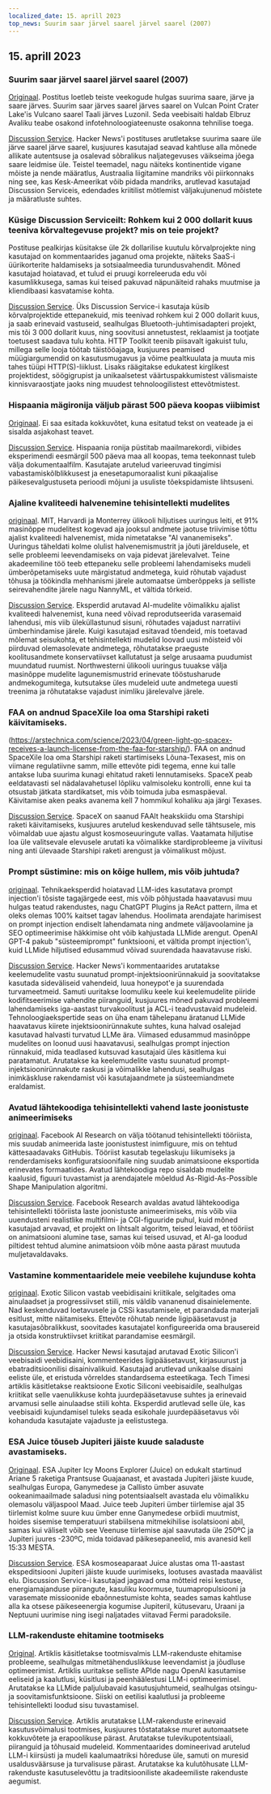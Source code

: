 ```yaml
---
localized_date: 15. aprill 2023
top_news: Suurim saar järvel saarel järvel saarel (2007)
---
```


## 15. aprill 2023

### Suurim saar järvel saarel järvel saarel (2007)

[Originaal](https://www.elbruz.org/special-projects/islands-and-lakes/).
Postitus loetleb teiste veekogude hulgas suurima saare, järve ja saare järves. Suurim saar järves saarel järves saarel on Vulcan Point Crater Lake'is Vulcano saarel Taali järves Luzonil. Seda veebisaiti haldab Elbruz Avaliku teabe osakond infotehnoloogiateenuste osakonna tehnilise toega.

[Discussion Service](http://news.ycombinator.com/item?id=35567026).
Hacker News'i postituses arutletakse suurima saare üle järve saarel järve saarel, kusjuures kasutajad seavad kahtluse alla mõnede allikate autentsuse ja osalevad sõbralikus naljategevuses väikseima jõega saare leidmise üle. Teistel teemadel, nagu näiteks kontinentide vigane mõiste ja nende määratlus, Austraalia liigitamine mandriks või piirkonnaks ning see, kas Kesk-Ameerikat võib pidada mandriks, arutlevad kasutajad Discussion Serviceis, edendades kriitilist mõtlemist väljakujunenud mõistete ja määratluste suhtes.

### Küsige Discussion Serviceilt: Rohkem kui 2 000 dollarit kuus teeniva kõrvaltegevuse projekt? mis on teie projekt?

Postituse pealkirjas küsitakse üle 2k dollarilise kuutulu kõrvalprojekte ning kasutajad on kommentaarides jaganud oma projekte, näiteks SaaS-i üürikorterite haldamiseks ja sotsiaalmeedia turundusvahendit. Mõned kasutajad hoiatavad, et tulud ei pruugi korreleeruda edu või kasumlikkusega, samas kui teised pakuvad näpunäiteid rahaks muutmise ja kliendibaasi kasvatamise kohta.

[Discussion Service](http://news.ycombinator.com/item?id=35567822).
Üks Discussion Service-i kasutaja küsib kõrvalprojektide ettepanekuid, mis teenivad rohkem kui 2 000 dollarit kuus, ja saab erinevaid vastuseid, sealhulgas Bluetooth-juhtimisadapteri projekt, mis tõi 3 000 dollarit kuus, ning soovitusi annetustest, reklaamist ja tootjate toetusest saadava tulu kohta. HTTP Toolkit teenib piisavalt igakuist tulu, millega selle looja töötab täistööajaga, kusjuures peamised müügiargumendid on kasutusmugavus ja võime pealtkuulata ja muuta mis tahes tüüpi HTTP(S)-liiklust. Lisaks räägitakse edukatest kirglikest projektidest, söögigrupist ja unikaalsetest väärtuspakkumistest välismaiste kinnisvaraostjate jaoks ning muudest tehnoloogilistest ettevõtmistest.

### Hispaania mägironija väljub pärast 500 päeva koopas viibimist

[Originaal](https://www.cbc.ca/news/world/spain-cave-500-days-beatriz-flamini-1.6810428).
Ei saa esitada kokkuvõtet, kuna esitatud tekst on veateade ja ei sisalda asjakohast teavet.

[Discussion Service](http://news.ycombinator.com/item?id=35571481).
Hispaania ronija püstitab maailmarekordi, viibides eksperimendi eesmärgil 500 päeva maa all koopas, tema teekonnast tuleb välja dokumentaalfilm. Kasutajate arutelud varieeruvad tingimisi vabastamiskõlblikkusest ja enesetapumoraalist kuni pikaajalise päikesevalgustuseta perioodi mõjuni ja usuliste tõekspidamiste lihtsuseni.

### Ajaline kvaliteedi halvenemine tehisintellekti mudelites

[originaal](https://www.nannyml.com/blog/91-of-ml-perfomance-degrade-in-time).
MIT, Harvardi ja Monterrey ülikooli hiljutises uuringus leiti, et 91% masinõppe mudelitest kogevad aja jooksul andmete jaotuse triivimise tõttu ajalist kvaliteedi halvenemist, mida nimetatakse "AI vananemiseks". Uuringus täheldati kolme olulist halvenemismustrit ja jõuti järeldusele, et selle probleemi leevendamiseks on vaja pidevat järelevalvet. Teine akadeemiline töö teeb ettepaneku selle probleemi lahendamiseks mudeli ümberõpetamiseks uute märgistatud andmetega, kuid rõhutab vajadust tõhusa ja töökindla mehhanismi järele automaatse ümberõppeks ja selliste seirevahendite järele nagu NannyML, et vältida tõrkeid.

[Discussion Service](http://news.ycombinator.com/item?id=35566145).
Eksperdid arutavad AI-mudelite võimalikku ajalist kvaliteedi halvenemist, kuna need võivad reprodutseerida varasemaid lahendusi, mis viib üleküllastunud sisuni, rõhutades vajadust narratiivi ümberhindamise järele. Kuigi kasutajad esitavad tõendeid, mis toetavad mõlemat seisukohta, et tehisintellekti mudelid loovad uusi mõisteid või piirduvad olemasolevate andmetega, rõhutatakse praeguste koolitusandmete konservatiivset kallutatust ja selge arusaama puudumist muundatud ruumist. Northwesterni ülikooli uuringus tuuakse välja masinõppe mudelite lagunemismustrid erinevate tööstusharude andmekogumitega, kutsutakse üles mudeleid uute andmetega uuesti treenima ja rõhutatakse vajadust inimliku järelevalve järele.

### FAA on andnud SpaceXile loa oma Starshipi raketi käivitamiseks.

(https://arstechnica.com/science/2023/04/green-light-go-spacex-receives-a-launch-license-from-the-faa-for-starship/).
FAA on andnud SpaceXile loa oma Starshipi raketi startimiseks Lõuna-Texasest, mis on viimane regulatiivne samm, mille ettevõte pidi tegema, enne kui talle antakse luba suurima kunagi ehitatud raketi lennutamiseks. SpaceX peab eeldatavasti sel nädalavahetusel lõpliku valmisoleku kontrolli, enne kui ta otsustab jätkata stardikatset, mis võib toimuda juba esmaspäeval. Käivitamise aken peaks avanema kell 7 hommikul kohaliku aja järgi Texases.

[Discussion Service](http://news.ycombinator.com/item?id=35575298).
SpaceX on saanud FAAlt heakskiidu oma Starshipi raketi käivitamiseks, kusjuures arutelud keskenduvad selle tähtsusele, mis võimaldab uue ajastu algust kosmoseuuringute vallas. Vaatamata hiljutise loa üle valitsevale elevusele arutati ka võimalikke stardiprobleeme ja viivitusi ning anti ülevaade Starshipi raketi arengust ja võimalikust mõjust.

### Prompt süstimine: mis on kõige hullem, mis võib juhtuda?

[originaal](https://simonwillison.net/2023/Apr/14/worst-that-can-happen/).
Tehnikaeksperdid hoiatavad LLM-ides kasutatava prompt injection'i tõsiste tagajärgede eest, mis võib põhjustada haavatavusi muu hulgas teatud rakendustes, nagu ChatGPT Plugins ja ReAct pattern, ilma et oleks olemas 100% kaitset tagav lahendus. Hoolimata arendajate harimisest on prompt injection endiselt lahendamata ning andmete väljavoolamine ja SEO optimeerimise häkkimise oht võib kahjustada LLMide arengut. OpenAI GPT-4 pakub "süsteemiprompt" funktsiooni, et vältida prompt injection'i, kuid LLMide hiljutised edusammud võivad suurendada haavatavuse riski.

[Discussion Service](http://news.ycombinator.com/item?id=35572290).
Hacker News'i kommentaarides arutatakse keelemudelite vastu suunatud prompt-injektsioonirünnakuid ja soovitatakse kasutada sideväliseid vahendeid, luua honeypot'e ja suurendada turvameetmeid. Samuti uuritakse loomuliku keele kui keelemudelite piiride kodifitseerimise vahendite piiranguid, kusjuures mõned pakuvad probleemi lahendamiseks iga-aastast turvakoolitust ja ACL-i teadvustavaid mudeleid. Tehnoloogiaekspertide seas on üha enam tähelepanu äratanud LLMide haavatavus kiirete injektsioonirünnakute suhtes, kuna halvad osalejad kasutavad halvasti turvatud LLMe ära. Viimased edusammud masinõppe mudelites on loonud uusi haavatavusi, sealhulgas prompt injection rünnakuid, mida teadlased kutsuvad kasutajaid üles käsitlema kui paratamatut. Arutatakse ka keelemudelite vastu suunatud prompt-injektsioonirünnakute raskusi ja võimalikke lahendusi, sealhulgas inimkäskluse rakendamist või kasutajaandmete ja süsteemiandmete eraldamist.

### Avatud lähtekoodiga tehisintellekti vahend laste joonistuste animeerimiseks

[originaal](https://github.com/facebookresearch/AnimatedDrawings).
Facebook AI Research on välja töötanud tehisintellekti tööriista, mis suudab animeerida laste joonistustest inimfiguure, mis on tehtud kättesaadavaks GitHubis. Tööriist kasutab tegelaskuju liikumiseks ja renderdamiseks konfiguratsioonifaile ning suudab animatsioone eksportida erinevates formaatides. Avatud lähtekoodiga repo sisaldab mudelite kaalusid, figuuri tuvastamist ja arendajatele mõeldud As-Rigid-As-Possible Shape Manipulation algoritmi.

[Discussion Service](http://news.ycombinator.com/item?id=35565681).
Facebook Research avaldas avatud lähtekoodiga tehisintellekti tööriista laste joonistuste animeerimiseks, mis võib viia uuendusteni realistlike multifilmi- ja CGI-figuuride puhul, kuid mõned kasutajad arvavad, et projekt on lihtsalt algoritm, teised leiavad, et tööriist on animatsiooni alumine tase, samas kui teised usuvad, et AI-ga loodud piltidest tehtud alumine animatsioon võib mõne aasta pärast muutuda muljetavaldavaks.

### Vastamine kommentaaridele meie veebilehe kujunduse kohta

[originaal](https://research.exoticsilicon.com/articles/replying_to_comments).
Exotic Silicon vastab veebidisaini kriitikale, selgitades oma ainulaadset ja progressiivset stiili, mis väldib vananenud disainielemente. Nad keskenduvad loetavusele ja CSSi kasutamisele, et parandada materjali esitlust, mitte näitamiseks. Ettevõte rõhutab nende ligipääsetavust ja kasutajasõbralikkust, soovitades kasutajatel konfigureerida oma brausereid ja otsida konstruktiivset kriitikat parandamise eesmärgil.

[Discussion Service](http://news.ycombinator.com/item?id=35567285).
Hacker Newsi kasutajad arutavad Exotic Silicon'i veebisaidi veebidisaini, kommenteerides ligipääsetavust, kirjasuurust ja ebatraditsioonilisi disainivalikuid. Kasutajad arutlevad unikaalse disaini eeliste üle, et eristuda võrreldes standardsema esteetikaga. Tech Timesi artiklis käsitletakse reaktsioone Exotic Siliconi veebisaidile, sealhulgas kriitikat selle vaenulikkuse kohta juurdepääsetavuse suhtes ja erinevaid arvamusi selle ainulaadse stiili kohta. Eksperdid arutlevad selle üle, kas veebisaidi kujundamisel tuleks seada esikohale juurdepääsetavus või kohanduda kasutajate vajaduste ja eelistustega.

### ESA Juice tõuseb Jupiteri jäiste kuude saladuste avastamiseks.

[Originaal](https://www.esa.int/Science_Exploration/Space_Science/Juice/ESA_s_Juice_lifts_off_on_quest_to_discover_secrets_of_Jupiter_s_icy_moons).
ESA Jupiter Icy Moons Explorer (Juice) on edukalt startinud Ariane 5 raketiga Prantsuse Guajaanast, et avastada Jupiteri jäiste kuude, sealhulgas Europa, Ganymedese ja Callisto ümber asuvate ookeanimaailmade saladusi ning potentsiaalselt avastada elu võimalikku olemasolu väljaspool Maad. Juice teeb Jupiteri ümber tiirlemise ajal 35 tiirlemist kolme suure kuu ümber enne Ganymedese orbiidi muutmist, hoides sisemise temperatuuri stabiilsena mitmekihilise isolatsiooni abil, samas kui väliselt võib see Veenuse tiirlemise ajal saavutada üle 250ºC ja Jupiteri juures -230ºC, mida toidavad päikesepaneelid, mis avanesid kell 15:33 MESTA.

[Discussion Service](http://news.ycombinator.com/item?id=35574177).
ESA kosmoseaparaat Juice alustas oma 11-aastast ekspeditsiooni Jupiteri jäiste kuude uurimiseks, lootuses avastada maavälist elu. Discussion Service-i kasutajad jagavad oma mõtteid reisi kestuse, energiamajanduse piirangute, kasuliku koormuse, tuumapropulsiooni ja varasemate missioonide ebaõnnestumiste kohta, seades samas kahtluse alla ka otsese päikeseenergia kogumise Jupiteril, kütusevaru, Uraani ja Neptuuni uurimise ning isegi naljatades viitavad Fermi paradoksile.

### LLM-rakenduste ehitamine tootmiseks

[Original](https://huyenchip.com/2023/04/11/llm-engineering.html).
Artiklis käsitletakse tootmisvalmis LLM-rakenduste ehitamise probleeme, sealhulgas mitmetähenduslikkuse leevendamist ja jõudluse optimeerimist. Artiklis uuritakse selliste APIde nagu OpenAI kasutamise eeliseid ja kaalutlusi, küsitlusi ja peenhäälestusi LLM-i optimeerimisel. Arutatakse ka LLMide paljulubavaid kasutusjuhtumeid, sealhulgas otsingu- ja soovitamisfunktsioone. Siiski on eetilisi kaalutlusi ja probleeme tehisintellekti loodud sisu tuvastamisel.

[Discussion Service](http://news.ycombinator.com/item?id=35565212).
Artiklis arutatakse LLM-rakenduste erinevaid kasutusvõimalusi tootmises, kusjuures tõstatatakse muret automaatsete kokkuvõtete ja erapoolikuse pärast. Arutatakse tulevikupotentsiaali, piiranguid ja tõhusaid mudeleid. Kommentaarides domineerivad arutelud LLM-i kiirsüsti ja mudeli kaalumaatriksi hõreduse üle, samuti on muresid usaldusväärsuse ja turvalisuse pärast. Arutatakse ka kulutõhusate LLM-rakenduste kasutuselevõttu ja traditsiooniliste akadeemiliste rakenduste aegumist.

</Steps>
